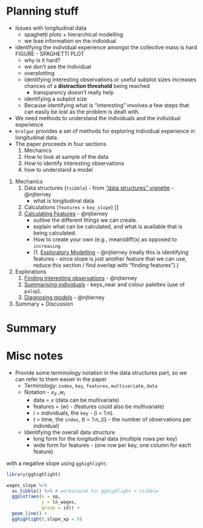 # Planning stuff

  * Issues with longitudinal data
    * spaghetti plots + hierarchical modelling
    * we lose information on the individual
  * identifying the individual experience amongst the collective mass is hard FIGURE - SPAGHETTI PLOT
    * why is it hard?
    * we don't see the individual
    * overplotting
    * identifying interesting observations or useful subplot sizes increases chances of a **distraction threshold** being reached
      * transparency doesn't really help
    * identifying a subplot size
    * Because identifying what is "interesting" involves a few steps that can easily be lost as the problem is dealt with.
* We need methods to understand the individuals and the individual experience
* `brolgar` provides a set of methods for exploring individual experience in 
  longitudinal data.
* The paper proceeds in four sections
  1. Mechanics
  1. How to look at sample of the data
  1. How to identify interesting observations
  1. how to understand a model
1. Mechanics
    1. Data structures (`tsibble`) - from ["data structures" vignette](http://brolgar.njtierney.com/articles/longitudinal-data-structures.html) - @njtierney 
        - what is longitudinal data
    1. Calculations (`features` + `key_slope`) []
    1. [Calculating Features](http://brolgar.njtierney.com/articles/finding-features.html) - @njtierney 
       - outline the different things we can create.
       - explain what can be calculated, and what is available that is being calculated.
       - How to create your own (e.g., mean(diff(x) as opposed to `increasing`
       - (1. [Exploratory Modelling](http://brolgar.njtierney.com/articles/exploratory-modelling.html) - @njtierney (really this is identifying features - since slope is just another feature that we can use, reduce this section / find overlap with "finding features").)
1. Explorations
    1. [Finding interesting observations](http://brolgar.njtierney.com/articles/id-interesting-obs.html) - @njtierney 
    1. [Summarising individuals]() - keys_near and colour palettes (use of `palap`).
    1. [Diagnosing models](http://brolgar.njtierney.com/articles/mixed-effects-models.html) - @njtierney 
1. Summary + Discussion

# Summary

# Misc notes

- Provide some terminology notation in the data structures part, so we can refer to them easier in the paper
  - Terminology: `index`, `key`, `features`, `multivariate`, `data`
  - Notation - $x_{it}$ ,$w_i$
      - data = $x$ (data can be multivariate)
      - features = ($w$) - (features could also be multivariate)
      - $i$ = individuals, the `key` - (i = 1:n).
      - $t$ = time, the `index`, (t = 1:n_{i} - the number of observations per individual) 
  - Identifying the overall data structure
     - long form for the longitudinal data (multiple rows per key)
     - wide form for features - (one row per key, one column for each feature)

 with a negative slope using `gghighlight`:

```r
library(gghighlight)

wages_slope %>% 
  as_tibble() %>% # workaround for gghighlight + tsibble
  ggplot(aes(x = xp, 
             y = ln_wages, 
             group = id)) + 
  geom_line() +
  gghighlight(.slope_xp < 0)
```